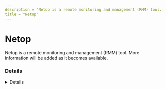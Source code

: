 ```yaml
---
description = "Netop is a remote monitoring and management (RMM) tool. More information will be added as it becomes available."
title = "Netop"
---
```




# Netop

Netop is a remote monitoring and management (RMM) tool. More information will be added as it becomes available.

### Details
<Details author={""}
         category={""}
         created={""}
         website={""}
         lastModified={""}
         privileges={""}
         free={ "" }
         verification={""}
/>

#### Installation Paths
<Card code={ ["C:\\Program Files\\Danware Data\\NetOp Packn Deploy\\*", "*\\Danware Data\\NetOp Packn Deploy\\*", "*\\Netop Remote Control\\*"] }/>





### Forensic Artifacts










